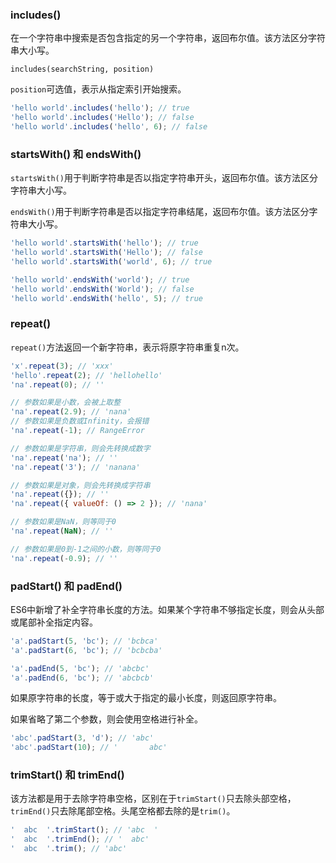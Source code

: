 
### includes()

在一个字符串中搜索是否包含指定的另一个字符串，返回布尔值。该方法区分字符串大小写。

`includes(searchString, position)`

`position`可选值，表示从指定索引开始搜索。

```js filename="example.js"
'hello world'.includes('hello'); // true
'hello world'.includes('Hello'); // false
'hello world'.includes('hello', 6); // false
```

### startsWith() 和 endsWith()

`startsWith()`用于判断字符串是否以指定字符串开头，返回布尔值。该方法区分字符串大小写。

`endsWith()`用于判断字符串是否以指定字符串结尾，返回布尔值。该方法区分字符串大小写。

```js filename="example.js"
'hello world'.startsWith('hello'); // true
'hello world'.startsWith('Hello'); // false
'hello world'.startsWith('world', 6); // true

'hello world'.endsWith('world'); // true
'hello world'.endsWith('World'); // false
'hello world'.endsWith('hello', 5); // true
```

### repeat()

`repeat()`方法返回一个新字符串，表示将原字符串重复n次。

```js filename="example.js"
'x'.repeat(3); // 'xxx'
'hello'.repeat(2); // 'hellohello'
'na'.repeat(0); // ''

// 参数如果是小数，会被上取整
'na'.repeat(2.9); // 'nana'
// 参数如果是负数或Infinity，会报错
'na'.repeat(-1); // RangeError

// 参数如果是字符串，则会先转换成数字
'na'.repeat('na'); // ''
'na'.repeat('3'); // 'nanana'

// 参数如果是对象，则会先转换成字符串
'na'.repeat({}); // ''
'na'.repeat({ valueOf: () => 2 }); // 'nana'

// 参数如果是NaN，则等同于0
'na'.repeat(NaN); // ''

// 参数如果是0到-1之间的小数，则等同于0
'na'.repeat(-0.9); // ''
```



### padStart() 和 padEnd()

ES6中新增了补全字符串长度的方法。如果某个字符串不够指定长度，则会从头部或尾部补全指定内容。

```js filename="example.js"
'a'.padStart(5, 'bc'); // 'bcbca'
'a'.padStart(6, 'bc'); // 'bcbcba'

'a'.padEnd(5, 'bc'); // 'abcbc'
'a'.padEnd(6, 'bc'); // 'abcbcb'
```

如果原字符串的长度，等于或大于指定的最小长度，则返回原字符串。

如果省略了第二个参数，则会使用空格进行补全。

```js filename="example.js"
'abc'.padStart(3, 'd'); // 'abc'
'abc'.padStart(10); // '       abc'
```


### trimStart() 和 trimEnd()

该方法都是用于去除字符串空格，区别在于`trimStart()`只去除头部空格，`trimEnd()`只去除尾部空格。头尾空格都去除的是`trim()`。

```js filename="example.js"
'  abc  '.trimStart(); // 'abc  '
'  abc  '.trimEnd(); // '  abc'
'  abc  '.trim(); // 'abc'
```
